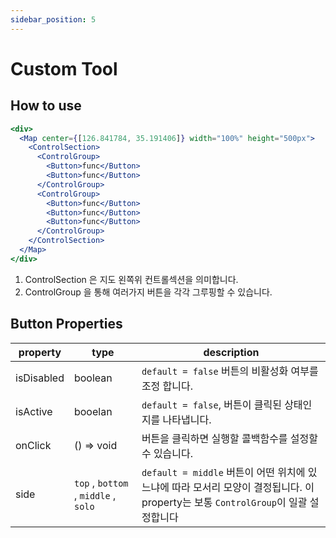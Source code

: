 ```yaml
---
sidebar_position: 5
---
```


# Custom Tool

## How to use

```jsx live
<div>
  <Map center={[126.841784, 35.191406]} width="100%" height="500px">
    <ControlSection>
      <ControlGroup>
        <Button>func</Button>
        <Button>func</Button>
      </ControlGroup>
      <ControlGroup>
        <Button>func</Button>
        <Button>func</Button>
        <Button>func</Button>
      </ControlGroup>
    </ControlSection>
  </Map>
</div>
```

1. ControlSection 은 지도 왼쪽위 컨트롤섹션을 의미합니다.
2. ControlGroup 을 통해 여러가지 버튼을 각각 그루핑할 수 있습니다.

## Button Properties

| property   | type                                 | description                                                                                                                       |
| ---------- | ------------------------------------ | --------------------------------------------------------------------------------------------------------------------------------- |
| isDisabled | boolean                              | `default = false` 버튼의 비활성화 여부를 조정 합니다.                                                                             |
| isActive   | booelan                              | `default = false`, 버튼이 클릭된 상태인지를 나타냅니다.                                                                           |
| onClick    | () => void                           | 버튼을 클릭하면 실행할 콜백함수를 설정할 수 있습니다.                                                                             |
| side       | `top` , `bottom` , `middle` , `solo` | `default = middle` 버튼이 어떤 위치에 있느냐에 따라 모서리 모양이 결정됩니다. 이 property는 보통 `ControlGroup`이 일괄 설정합니다 |
